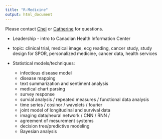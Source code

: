 ```yaml
---
title: "R-Medicine"
output: html_document
---
```



Please contact [Chel](href:chelhee.lee@ucalgary.ca) or [Catherine](href:caeastwo@ucalgary.ca) for questions.

* Leadership - intro to Canadian Health Information Center 

* topic: clinical trial, medical image, ecg reading,  cancer study, study design for SPOR, personalized medicine, cancer data, health services 

* Statistical models/techniques:
  + infectious disease model
  + disease mapping 
  + text summarization and sentiment analysis 
  + medical chart parsing 
  + survey response
  + survial analysis / repeated measures / functional data analysis 
  + time series / cosinor / wavelets / fourier  
  + joint model of longitudinal and survival data 
  + imaging data/neural network / CNN / RNN / 
  + agreement of mesurement systems
  + decision tree/predictive modeling 
  + Bayesian analysis 
  
  
